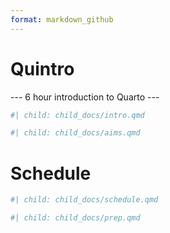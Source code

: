 ```yaml
---
format: markdown_github
---
```


# Quintro

\-\-- 6 hour introduction to Quarto \-\--

```r
#| child: child_docs/intro.qmd
```

```r
#| child: child_docs/aims.qmd
```

# Schedule

```r
#| child: child_docs/schedule.qmd
```

```r
#| child: child_docs/prep.qmd
```
